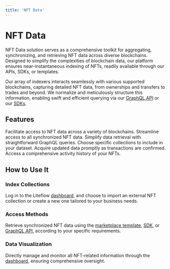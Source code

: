 ```yaml
---
title: 'NFT Data'
---
```



# NFT Data

NFT Data solution serves as a comprehensive toolkit for aggregating, synchronizing, and retrieving NFT data across diverse blockchains. Designed to simplify the complexities of blockchain data, our platform ensures near-instantaneous indexing of NFTs, readily available through our APIs, SDKs, or templates.

Our array of indexers interacts seamlessly with various supported blockchains, capturing detailed NFT data, from ownerships and transfers to trades and beyond. We normalize and meticulously structure this information, enabling swift and efficient querying via our [GraphQL API](/tools/graphql-api) or our [SDKs](/tools/sdk-core).

## Features

<Cards num={3}>
  <Card title="Multi-Blockchain Support">
    Facilitate access to NFT data across a variety of blockchains.
  </Card>
  <Card title="Dedicated API & SDK">
    Streamline access to all synchronized NFT data.
  </Card>
  <Card title="Ease of Querying">
    Simplify data retrieval with straightforward GraphQL queries.
  </Card>
  <Card title="Selective Indexing">
    Choose specific collections to include in your dataset.
  </Card>
  <Card title="Real-Time Indexing">
    Acquire updated data promptly as transactions are confirmed.
  </Card>
  <Card title="Historical Data">
    Access a comprehensive activity history of your NFTs.
  </Card>
</Cards>

## How to Use It

<Steps>

### Index Collections

Log in to the Liteflow [dashboard](/tools/dashboard), and choose to import an external NFT collection or create a new one tailored to your business needs.

### Access Methods

Retrieve synchronized NFT data using the [marketplace template](/templates/marketplace), [SDK](/tools/sdk-core), or [GraphQL API](/tools/graphql-api), according to your specific requirements.

### Data Visualization

Directly manage and monitor all NFT-related information through the [dashboard](/tools/dashboard), ensuring comprehensive oversight.

</Steps>

